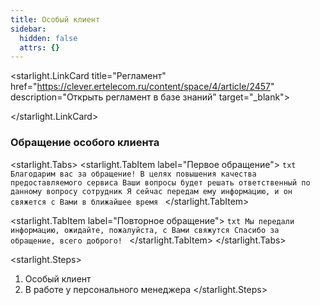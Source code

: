 ```yaml
---
title: Особый клиент
sidebar:
  hidden: false
  attrs: {}
---
```

<starlight.LinkCard title="Регламент" href="https://clever.ertelecom.ru/content/space/4/article/2457" description="Открыть регламент в базе знаний" target="_blank">

</starlight.LinkCard>

### Обращение особого клиента

<starlight.Tabs>
  <starlight.TabItem label="Первое обращение">
    ```txt
    Благодарим вас за обращение!
    В целях повышения качества предоставляемого сервиса Ваши вопросы будет решать ответственный по данному вопросу сотрудник
    Я сейчас передам ему информацию, и он свяжется с Вами в ближайшее время
    ```
  </starlight.TabItem>

  <starlight.TabItem label="Повторное обращение">
    ```txt
    Мы передали информацию, ожидайте, пожалуйста, с Вами свяжутся
    Спасибо за обращение, всего доброго!
    ```
  </starlight.TabItem>
</starlight.Tabs>

<starlight.Steps>
  1. Особый клиент
  2. В работе у персонального менеджера
</starlight.Steps>
